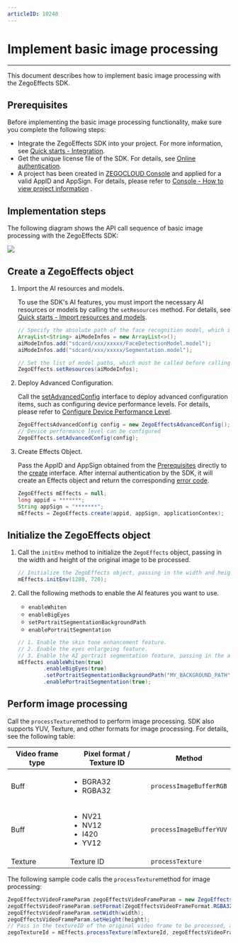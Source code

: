 ```yaml
---
articleID: 10240
---
```


# Implement basic image processing

---

This document describes how to implement basic image processing with the ZegoEffects SDK.

## Prerequisites

Before implementing the basic image processing functionality, make sure you complete the following steps:

- Integrate the ZegoEffects SDK into your project. For more information, see [Quick starts - Integration](./import-the-sdk.mdx).
- Get the unique license file of the SDK. For details, see [Online authentication](./online-authentication.mdx).
- A project has been created in [ZEGOCLOUD Console](https://console.zegocloud.com) and applied for a valid AppID and AppSign. For details, please refer to [Console - How to view project information](https://docs.zegocloud.com/article/16144) .


## Implementation steps

The following diagram shows the  API call sequence of basic image processing with the ZegoEffects SDK:

<Frame width="auto" height="auto" >
  <img src="https://storage.zego.im/sdk-doc/Pics/AI_Vision/QuickStarts/Implemention_Android_en.png" />
</Frame>


## Create a ZegoEffects object

1. Import the AI resources and models.

     To use the SDK's AI features, you must import the necessary AI resources or models by calling the `setResources` method. For details, see [Quick starts - Import resources and models](./import-resources-and-models.mdx).

    ```java
    // Specify the absolute path of the face recognition model, which is required for various features including Face detection, eyes enlarging, and face slimming.
    ArrayList<String> aiModeInfos = new ArrayList<>();
    aiModeInfos.add("sdcard/xxx/xxxxx/FaceDetectionModel.model");
    aiModeInfos.add("sdcard/xxx/xxxxx/Segmentation.model");

    // Set the list of model paths, which must be called before calling the create method.
    ZegoEffects.setResources(aiModeInfos);
    ```

2. Deploy Advanced Configuration.

    Call the [setAdvancedConfig](@setAdvancedConfig) interface to deploy advanced configuration items, such as configuring device performance levels. For details, please refer to [Configure Device Performance Level](./configure-device-performance-levels.mdx).

    ```java
    ZegoEffectsAdvancedConfig config = new ZegoEffectsAdvancedConfig();
    // Device performance level can be configured
    ZegoEffects.setAdvancedConfig(config);
    ```

3. Create Effects Object.

    Pass the AppID and AppSign obtained from the [Prerequisites](!Quick_Starts/Solution_Implementation#1) directly to the [create](@create__1) interface. After internal authentication by the SDK, it will create an Effects object and return the corresponding [error code](!Error_Codes/Error_Codes).

    ```java
    ZegoEffects mEffects = null;
    long appid = *******;
    String appSign = "*******";
    mEffects = ZegoEffects.create(appid, appSign, applicationContex);
    ```


## Initialize the ZegoEffects object

1. Call the `initEnv` method to initialize the `ZegoEffects` object, passing in the width and height of the original image to be processed.

    ```java
    // Initialize the ZegoEffects object, passing in the width and height of the original image to be processed.
    mEffects.initEnv(1280, 720);
    ```

2. Call the following methods to enable the AI features you want to use.

    - `enableWhiten`
    - `enableBigEyes`
    - `setPortraitSegmentationBackgroundPath`
    - `enablePortraitSegmentation`

    ```java
    // 1. Enable the skin tone enhancement feature.
    // 2. Enable the eyes enlargeing feature.
    // 3. Enable the AI portrait segmentation feature, passing in the absolute path of the segmented background image.
    mEffects.enableWhiten(true)
            .enableBigEyes(true)
            .setPortraitSegmentationBackgroundPath("MY_BACKGROUND_PATH", ZegoEffectsScaleMode.ASPECT_FILL);
            .enablePortraitSegmentation(true);
    ```

## Perform image processing

Call the `processTexture`method to perform image processing.  SDK also supports YUV, Texture, and other formats for image processing.  For details, see the following table:

| Video frame type | Pixel format / Texture ID | Method |
|---|---|---|
|Buff| <ul><li>BGRA32</li><li>RGBA32</li></ul>|`processImageBufferRGB`|
|Buff| <ul><li>NV21</li><li>NV12</li><li>I420</li><li>YV12</li></ul>|`processImageBufferYUV` |
|Texture| Texture ID|`processTexture` |


The following sample code calls the `processTexture`method for image processing:

```java
ZegoEffectsVideoFrameParam zegoEffectsVideoFrameParam = new ZegoEffectsVideoFrameParam();
zegoEffectsVideoFrameParam.setFormat(ZegoEffectsVideoFrameFormat.RGBA32);
zegoEffectsVideoFrameParam.setWidth(width);
zegoEffectsVideoFrameParam.setHeight(height);
// Pass in the textureID of the original video frame to be processed, and return the textureID of the processed video frame.
zegoTextureId = mEffects.processTexture(mTextureId, zegoEffectsVideoFrameParam);

```
